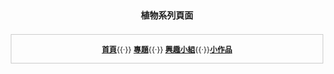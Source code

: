 <div style="padding:0.3em; text-align:center">'''植物系列頁面'''</div><div style="border: 1px solid #cccccc; padding:0.2em; text-align:center; font-size:85%; margin:0.2em">'''[[Portal:植物|首頁]]'''{{·}} '''[[WikiProject:植物|專題]]'''{{·}} '''[[Wikipedia:植物興趣小組維基人列表|興趣小組]]'''{{·}}'''[[:Category:植物小作品|小作品]]'''</div></div>